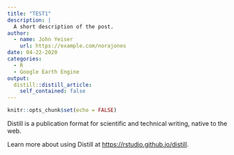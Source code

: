 ```yaml
---
title: "TEST1"
description: |
  A short description of the post.
author:
  - name: John Yeiser
    url: https://example.com/norajones
date: 04-22-2020
categories:
  - R
  - Google Earth Engine
output:
  distill::distill_article:
    self_contained: false
---
```


```r
knitr::opts_chunk$set(echo = FALSE)
```

Distill is a publication format for scientific and technical writing, native to the web.

Learn more about using Distill at <https://rstudio.github.io/distill>.

